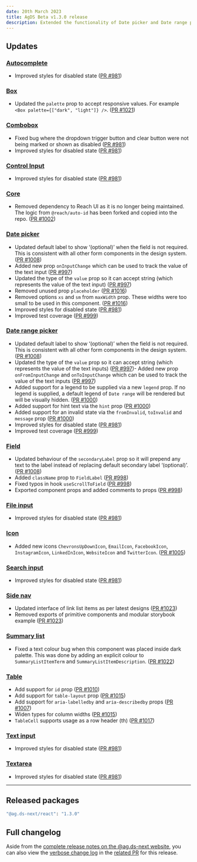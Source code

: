 ```yaml
---
date: 20th March 2023
title: AgDS Beta v1.3.0 release
description: Extended the functionality of Date picker and Date range picker, improved accessibility of Table, updated Side Nav styling, various bug fixes and improvements.
---
```


## Updates

### [Autocomplete](/components/autocomplete)

- Improved styles for disabled state ([PR #981](https://github.com/agriculturegovau/agds-next/pull/981))

### [Box](/components/box)

- Updated the `palette` prop to accept responsive values. For example `<Box palette={["dark", "light"]} />`. ([PR #1021](https://github.com/agriculturegovau/agds-next/pull/1021))

### [Combobox](/components/combobox)

- Fixed bug where the dropdown trigger button and clear button were not being marked or shown as disabled ([PR #981](https://github.com/agriculturegovau/agds-next/pull/981))
- Improved styles for disabled state ([PR #981](https://github.com/agriculturegovau/agds-next/pull/981))

### [Control Input](/components/control-input)

- Improved styles for disabled state ([PR #981](https://github.com/agriculturegovau/agds-next/pull/981))

### [Core](/components/core)

- Removed dependency to Reach UI as it is no longer being maintained. The logic from `@reach/auto-id` has been forked and copied into the repo. ([PR #1002](https://github.com/agriculturegovau/agds-next/pull/1002))

### [Date picker](/components/date-picker#date-picker)

- Updated default label to show ‘(optional)’ when the field is not required. This is consistent with all other form components in the design system. ([PR #1008](https://github.com/agriculturegovau/agds-next/pull/1008))
- Added new prop `onInputChange` which can be used to track the value of the text input ([PR #997](https://github.com/agriculturegovau/agds-next/pull/997))
- Updated the type of the `value` prop so it can accept string (which represents the value of the text input) ([PR #997](https://github.com/agriculturegovau/agds-next/pull/997))
- Removed unused prop `placeholder` ([PR #1016](https://github.com/agriculturegovau/agds-next/pull/1016))
- Removed options `xs` and `sm` from `maxWidth` prop. These widths were too small to be used in this component. ([PR #1016](https://github.com/agriculturegovau/agds-next/pull/1016))
- Improved styles for disabled state ([PR #981](https://github.com/agriculturegovau/agds-next/pull/981))
- Improved test coverage ([PR #999](https://github.com/agriculturegovau/agds-next/pull/999))

### [Date range picker](/components/date-picker#date-range-picker)

- Updated default label to show ‘(optional)’ when the field is not required. This is consistent with all other form components in the design system. ([PR #1008](https://github.com/agriculturegovau/agds-next/pull/1008))
- Updated the type of the `value` prop so it can accept string (which represents the value of the text inputs) ([PR #997](https://github.com/agriculturegovau/agds-next/pull/997))- Added new prop `onFromInputChange` and `onToInputChange` which can be used to track the value of the text inputs ([PR #997](https://github.com/agriculturegovau/agds-next/pull/997))
- Added support for a legend to be supplied via a new `legend` prop. If no legend is supplied, a default legend of `Date range` will be rendered but will be visually hidden. ([PR #1000](https://github.com/agriculturegovau/agds-next/pull/1000))
- Added support for hint text via the `hint` prop ([PR #1000](https://github.com/agriculturegovau/agds-next/pull/1000))
- Added support for an invalid state via the `fromInvalid`, `toInvalid` and `message` prop ([PR #1000](https://github.com/agriculturegovau/agds-next/pull/1000))
- Improved styles for disabled state ([PR #981](https://github.com/agriculturegovau/agds-next/pull/981))
- Improved test coverage ([PR #999](https://github.com/agriculturegovau/agds-next/pull/999))

### [Field](/components/field)

- Updated behaviour of the `secondaryLabel` prop so it will prepend any text to the label instead of replacing default secondary label ‘(optional)’. ([PR #1008](https://github.com/agriculturegovau/agds-next/pull/1008))
- Added `className` prop to `FieldLabel` ([PR #998](https://github.com/agriculturegovau/agds-next/pull/998))
- Fixed typos in hook `useScrollToField` ([PR #998](https://github.com/agriculturegovau/agds-next/pull/998))
- Exported component props and added comments to props ([PR #998](https://github.com/agriculturegovau/agds-next/pull/998))

### [File input](/components/file-input)

- Improved styles for disabled state ([PR #981](https://github.com/agriculturegovau/agds-next/pull/981))

### [Icon](/components/icon)

- Added new icons `ChevronsUpDownIcon`, `EmailIcon`, `FacebookIcon`, `InstagramIcon`, `LinkedInIcon`, `WebsiteIcon` and `TwitterIcon`. ([PR #1005](https://github.com/agriculturegovau/agds-next/pull/1005))

### [Search input](/components/search-input)

- Improved styles for disabled state ([PR #981](https://github.com/agriculturegovau/agds-next/pull/981))

### [Side nav](/components/side-nav)

- Updated interface of link list items as per latest designs ([PR #1023](https://github.com/agriculturegovau/agds-next/pull/1023))
- Removed exports of primitive components and modular storybook example ([PR #1023](https://github.com/agriculturegovau/agds-next/pull/1023))

### [Summary list](/components/summary-list)

- Fixed a text colour bug when this component was placed inside dark palette. This was done by adding an explicit colour to `SummaryListItemTerm` and `SummaryListItemDescription`. ([PR #1022](https://github.com/agriculturegovau/agds-next/pull/1022))

### [Table](/components/table)

- Add support for `id` prop ([PR #1010](https://github.com/agriculturegovau/agds-next/pull/1010))
- Add support for `table-layout` prop ([PR #1015](https://github.com/agriculturegovau/agds-next/pull/1015))
- Add support for `aria-labelledby` and `aria-describedby` props ([PR #1007](https://github.com/agriculturegovau/agds-next/pull/1007))
- Widen types for column widths ([PR #1015](https://github.com/agriculturegovau/agds-next/pull/1015))
- `TableCell` supports usage as a row header (th) ([PR #1017](https://github.com/agriculturegovau/agds-next/pull/1017))

### [Text input](/components/text-input)

- Improved styles for disabled state ([PR #981](https://github.com/agriculturegovau/agds-next/pull/981))

### [Textarea](/components/textarea)

- Improved styles for disabled state ([PR #981](https://github.com/agriculturegovau/agds-next/pull/981))

---

## Released packages

```sh
"@ag.ds-next/react": "1.3.0"
```

## Full changelog

Aside from the [complete release notes on the @ag.ds-next website](https://design-system.agriculture.gov.au/updates/2023-03-20), you can also view the [verbose change log](https://github.com/agriculturegovau/agds-next/pull/992) in the [related PR](https://github.com/agriculturegovau/agds-next/pull/992) for this release.
